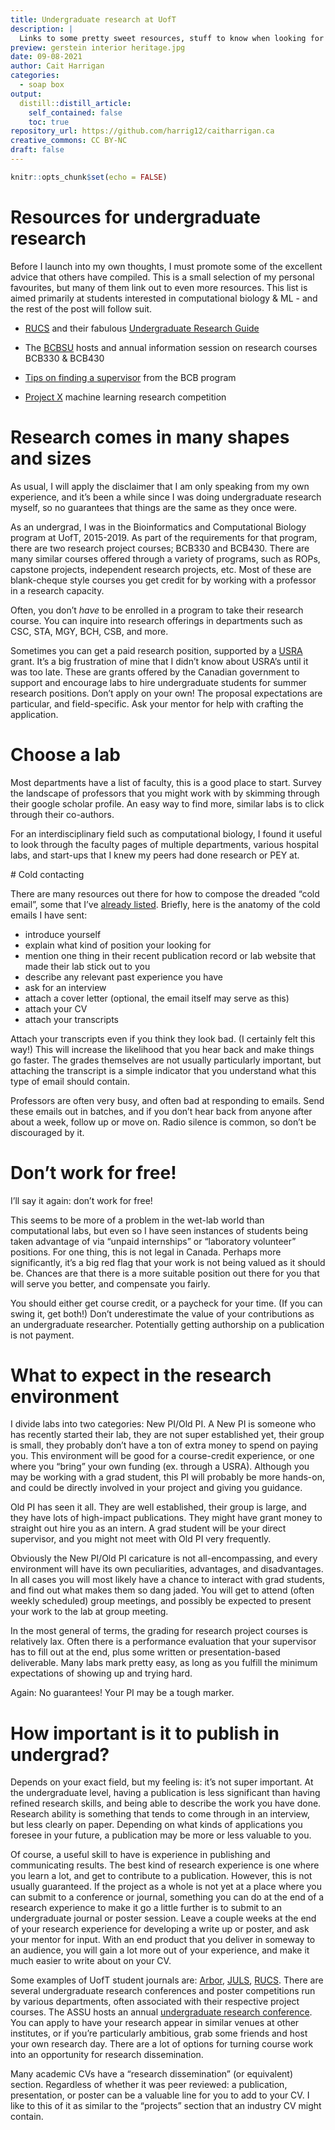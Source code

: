 ```yaml
---
title: Undergraduate research at UofT 
description: |
  Links to some pretty sweet resources, stuff to know when looking for research positions, and some observations
preview: gerstein interior heritage.jpg
date: 09-08-2021
author: Cait Harrigan
categories:
  - soap box
output: 
  distill::distill_article:
    self_contained: false
    toc: true
repository_url: https://github.com/harrig12/caitharrigan.ca
creative_commons: CC BY-NC
draft: false
---
```


```r
knitr::opts_chunk$set(echo = FALSE)
```

# Resources for undergraduate research {#resources}

Before I launch into my own thoughts, I must promote some of the excellent advice that others have compiled. This is a small selection of my personal favourites, but many of them link out to even more resources. This list is aimed primarily at students interested in computational biology & ML - and the rest of the post will follow suit. 

-   [RUCS](https://rucs.ca/) and their fabulous [Undergraduate Research Guide](https://rucs.ca/assets/info/Undergraduate-Research-Guide.pdf)

-   The [BCBSU](https://www.facebook.com/BCBSU.UofT) hosts and annual information session on research courses BCB330 & BCB430

-   [Tips on finding a supervisor](https://bcb.csb.utoronto.ca/bcb430y-project/tips-on-finding-a-supervisor/) from the BCB program

-   [Project X](https://www.uoft.ai/projectx) machine learning research competition



# Research comes in many shapes and sizes

As usual, I will apply the disclaimer that I am only speaking from my own experience, and it's been a while since I was doing undergraduate research myself, so no guarantees that things are the same as they once were.

As an undergrad, I was in the Bioinformatics and Computational Biology program at UofT, 2015-2019. As part of the requirements for that program, there are two research project courses; BCB330 and BCB430. There are many similar courses offered through a variety of programs, such as ROPs, capstone projects, independent research projects, etc. Most of these are blank-cheque style courses you get credit for by working with a professor in a research capacity. 


<aside> 
Often, you don't *have* to be enrolled in a program to take their research course. You can inquire into research offerings in departments such as CSC, STA, MGY, BCH, CSB, and more.
</aside>

Sometimes you can get a paid research position, supported by a [USRA](https://www.nserc-crsng.gc.ca/students-etudiants/ug-pc/usra-brpc_eng.asp) grant. It's a big frustration of mine that I didn't know about USRA's until it was too late. These are grants offered by the Canadian government to support and encourage labs to hire undergraduate students for summer research positions. Don't apply on your own! The proposal expectations are particular, and field-specific. Ask your mentor for help with crafting the application.



# Choose a lab

Most departments have a list of faculty, this is a good place to start. Survey the landscape of professors that you might work with by skimming through their google scholar profile. An easy way to find more, similar labs is to click through their co-authors.

For an interdisciplinary field such as computational biology, I found it useful to look through the faculty pages of multiple departments, various hospital labs, and start-ups that I knew my peers had done research or PEY at.

 # Cold contacting

There are many resources out there for how to compose the dreaded "cold email", some that I've [already listed](\#resources). Briefly, here is the anatomy of the cold emails I have sent:

-   introduce yourself
-   explain what kind of position your looking for
-   mention one thing in their recent publication record or lab website that made their lab stick out to you
-   describe any relevant past experience you have
-   ask for an interview
-   attach a cover letter (optional, the email itself may serve as this)
-   attach your CV
-   attach your transcripts

<aside>

Attach your transcripts even if you think they look bad. (I certainly felt this way!) This will increase the likelihood that you hear back and make things go faster. The grades themselves are not usually particularly important, but attaching the transcript is a simple indicator that you understand what this type of email should contain.

</aside>

Professors are often very busy, and often bad at responding to emails. Send these emails out in batches, and if you don't hear back from anyone after about a week, follow up or move on. Radio silence is common, so don't be discouraged by it.

# Don't work for free!

I'll say it again: don't work for free!

This seems to be more of a problem in the wet-lab world than computational labs, but even so I have seen instances of students being taken advantage of via "unpaid internships" or "laboratory volunteer" positions. For one thing, this is not legal in Canada. Perhaps more significantly, it's a big red flag that your work is not being valued as it should be. Chances are that there is a more suitable position out there for you that will serve you better, and compensate you fairly.

You should either get course credit, or a paycheck for your time. (If you can swing it, get both!) Don't underestimate the value of your contributions as an undergraduate researcher. Potentially getting authorship on a publication is not payment.

# What to expect in the research environment

I divide labs into two categories: New PI/Old PI. A New PI is someone who has recently started their lab, they are not super established yet, their group is small, they probably don't have a ton of extra money to spend on paying you. This environment will be good for a course-credit experience, or one where you "bring" your own funding (ex. through a USRA). Although you may be working with a grad student, this PI will probably be more hands-on, and could be directly involved in your project and giving you guidance.

Old PI has seen it all. They are well established, their group is large, and they have lots of high-impact publications. They might have grant money to straight out hire you as an intern. A grad student will be your direct supervisor, and you might not meet with Old PI very frequently.

Obviously the New PI/Old PI caricature is not all-encompassing, and every environment will have its own peculiarities, advantages, and disadvantages. In all cases you will most likely have a chance to interact with grad students, and find out what makes them so dang jaded. You will get to attend (often weekly scheduled) group meetings, and possibly be expected to present your work to the lab at group meeting.

In the most general of terms, the grading for research project courses is relatively lax. Often there is a performance evaluation that your supervisor has to fill out at the end, plus some written or presentation-based deliverable. Many labs mark pretty easy, as long as you fulfill the minimum expectations of showing up and trying hard.

<aside>

Again: No guarantees! Your PI may be a tough marker.

</aside>

# How important is it to publish in undergrad?

Depends on your exact field, but my feeling is: it's not super important. At the undergraduate level, having a publication is less significant than having refined research skills, and being able to describe the work you have done. Research ability is something that tends to come through in an interview, but less clearly on paper. Depending on what kinds of applications you foresee in your future, a publication may be more or less valuable to you.

Of course, a useful skill to have is experience in publishing and communicating results. The best kind of research experience is one where you learn a lot, and get to contribute to a publication. However, this is not usually guaranteed. If the project as a whole is not yet at a place where you can submit to a conference or journal, something you can do at the end of a research experience to make it go a little further is to submit to an undergraduate journal or poster session. Leave a couple weeks at the end of your research experience for developing a write up or poster, and ask your mentor for input. With an end product that you deliver in someway to an audience, you will gain a lot more out of your experience, and make it much easier to write about on your CV.

Some examples of UofT student journals are: [Arbor](https://assu.ca/wp/arbor/), [JULS](https://juls.ca/), [RUCS](%5B%5Bhttps://rucs.c%5D(https://rucs.ca)a%5D(https://rucs.c)). There are several undergraduate research conferences and poster competitions run by various departments, often associated with their respective project courses. The ASSU hosts an annual [undergraduate research conference](https://assu.ca/wp/2021/01/19/join-us-for-the-2021-undergraduate-research-conference/). You can apply to have your research appear in similar venues at other institutes, or if you're particularly ambitious, grab some friends and host your own research day. There are a lot of options for turning course work into an opportunity for research dissemination.

<aside>

Many academic CVs have a "research dissemination" (or equivalent) section. Regardless of whether it was peer reviewed: a publication, presentation, or poster can be a valuable line for you to add to your CV. I like to this of it as similar to the "projects" section that an industry CV might contain.

</aside>

<!--
# Acknowledgments {.appendix}

Thanks to [reviewer]() for proofreading and thoughful suggestions on the initial version of this post.
-->
